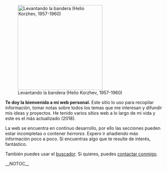 {{header|1=Portada}}
[[File:levantando-la-bandera-helio-korzhev.jpg|270px|right|Levantando la bandera (Helio Korzhev, 1957-1960)]]

'''Te doy la bienvenida a mi web personal.''' Este sitio lo uso para recopilar información, tomar notas sobre todos los temas que me interesan y difundir mis ideas y proyectos. He tenido varios sitios web a lo largo de mi vida y este es el más actualizado (2018).

La web se encuentra en continuo desarrollo, por ello las secciones pueden estar incompletas o contener ''herrores''. Espero ir añadiendo más información poco a poco. Si encuentras algo que te resulte de interés, fantástico.

{{secciones}}
{{dias}}
También puedes usar el [[buscador]]. Si quieres, puedes [[contacto|contactar conmigo]]. <b><script type="text/javascript">document.write("Día " + diffdays + ".");</script></b>

__NOTOC__
{{footer}}
